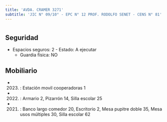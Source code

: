 ```yaml
---
title: 'AVDA. CRAMER 3271'
subtitle: 'JIC N° 09/10° - EPC N° 12 PROF. RODOLFO SENET - CENS N° 81'
---
```


#


## Seguridad

*  Espacios seguros: 2 - Estado: A ejecutar 
    + Guardia física: NO





## Mobiliario

*  (2023) : Estación movil cooperadoras 1 

*  (2022) : Armario 2, Pizarrón 14, Silla escolar 25 

*  (2021) : Banco largo comedor 20, Escritorio 2, Mesa pupitre doble 35, Mesa usos múltiples 30, Silla escolar 62 



